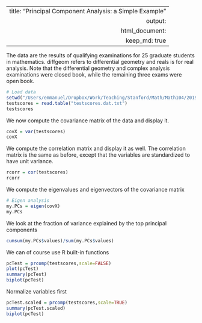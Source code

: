 
---
  title: "Principal Component Analysis: a Simple Example"
  output: 
  html_document:
    keep_md: true
---

The data are the results of qualifying examinations for 25 graduate
students in mathematics. diffgeom refers to differential geometry
and reals is for real analysis. Note that the differential geometry
and complex analysis examinations were closed book, while the
remaining three exams were open book.

```r
# Load data
setwd("/Users/emmanuel/Dropbox/Work/Teaching/Stanford/Math/Math104/2019-2020/Lectures/gitHub")
testscores = read.table("testscores.dat.txt")
testscores
```

We now compute the covariance matrix of the data and display it.

```r
covX = var(testscores)
covX
```

We compute the correlation matrix and display it as well. The correlation matrix is the same as before, except that the variables are standardized to have unit variance.

```r
rcorr = cor(testscores)
rcorr
```

We compute the eigenvalues and eigenvectors of the covariance matrix

```r
# Eigen analysis
my.PCs = eigen(covX)
my.PCs
```

We look at the fraction of variance explained by the top principal components

```r
cumsum(my.PCs$values)/sum(my.PCs$values)
```

We can of course use R built-in functions

```r
pcTest = prcomp(testscores,scale=FALSE)
plot(pcTest)
summary(pcTest)
biplot(pcTest)
```

Normalize variables first

```r
pcTest.scaled = prcomp(testscores,scale=TRUE)
summary(pcTest.scaled)
biplot(pcTest)
```
